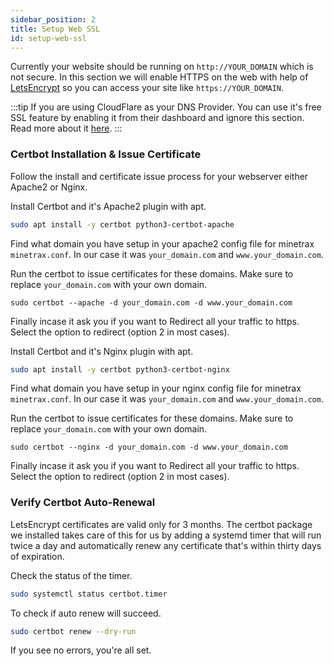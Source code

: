 ```yaml
---
sidebar_position: 2
title: Setup Web SSL
id: setup-web-ssl
---
```



Currently your website should be running on `http://YOUR_DOMAIN` which is not secure.
In this section we will enable HTTPS on the web with help of [LetsEncrypt](https://letsencrypt.org) so you can access your site like `https://YOUR_DOMAIN`.

:::tip
If you are using CloudFlare as your DNS Provider. You can use it's free SSL feature by enabling it from their dashboard and ignore this section.
Read more about it [here](https://www.cloudflare.com/ssl/).
:::

### Certbot Installation & Issue Certificate

Follow the install and certificate issue process for your webserver either Apache2 or Nginx.

<Tabs groupId="apache-nginx">
  <TabItem value="apache" label="Apache2">

Install Certbot and it's Apache2 plugin with apt.

```bash
sudo apt install -y certbot python3-certbot-apache
```

Find what domain you have setup in your apache2 config file for minetrax `minetrax.conf`. In our case it was `your_domain.com` and `www.your_domain.com`.

Run the certbot to issue certificates for these domains. Make sure to replace `your_domain.com` with your own domain.

```
sudo certbot --apache -d your_domain.com -d www.your_domain.com
```

Finally incase it ask you if you want to Redirect all your traffic to https. Select the option to redirect (option 2 in most cases).

  </TabItem>
  <TabItem value="nginx" label="Nginx">

Install Certbot and it's Nginx plugin with apt.

```bash
sudo apt install -y certbot python3-certbot-nginx
```

Find what domain you have setup in your nginx config file for minetrax `minetrax.conf`. In our case it was `your_domain.com` and `www.your_domain.com`.

Run the certbot to issue certificates for these domains. Make sure to replace `your_domain.com` with your own domain.

```
sudo certbot --nginx -d your_domain.com -d www.your_domain.com
```

Finally incase it ask you if you want to Redirect all your traffic to https. Select the option to redirect (option 2 in most cases).

  </TabItem>
</Tabs>

### Verify Certbot Auto-Renewal

LetsEncrypt certificates are valid only for 3 months. 
The certbot package we installed takes care of this for us by adding a systemd timer that will run twice a day and automatically renew any certificate that's within thirty days of expiration.

Check the status of the timer.
```bash
sudo systemctl status certbot.timer
```

To check if auto renew will succeed.

```bash
sudo certbot renew --dry-run
```
If you see no errors, you're all set. 

